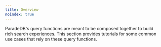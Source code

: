 ```yaml
---
title: Overview
noindex: true
---
```


ParadeDB's query functions are meant to be composed together to build rich search experiences. This section
provides tutorials for some common use cases that rely on these query functions.
